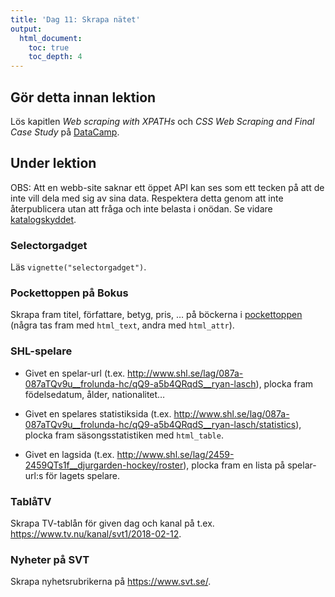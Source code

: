 ```yaml
---
title: 'Dag 11: Skrapa nätet'
output:
  html_document:
    toc: true
    toc_depth: 4    
---
```


## Gör detta innan lektion

Lös kapitlen *Web scraping with XPATHs* och *CSS Web Scraping and Final Case Study* på [DataCamp](https://www.datacamp.com/groups/statistisk-databehandling-vt18).

## Under lektion

OBS: Att en webb-site saknar ett öppet API kan ses som ett tecken på att de inte vill dela med sig av sina data. Respektera detta genom att inte återpublicera utan att fråga och inte belasta i onödan. Se vidare [katalogskyddet](https://lagen.nu/1960:729#P49S1).

### Selectorgadget

Läs `vignette("selectorgadget")`.


### Pockettoppen på Bokus

Skrapa fram titel, författare, betyg, pris, ... på böckerna i [pockettoppen](https://www.bokus.com/topplistor/pockettoppen) (några tas fram med `html_text`, andra med `html_attr`).

### SHL-spelare

* Givet en spelar-url (t.ex. <http://www.shl.se/lag/087a-087aTQv9u__frolunda-hc/qQ9-a5b4QRqdS__ryan-lasch>), plocka fram födelsedatum, ålder, nationalitet...

* Givet en spelares statistiksida (t.ex. <http://www.shl.se/lag/087a-087aTQv9u__frolunda-hc/qQ9-a5b4QRqdS__ryan-lasch/statistics>), plocka fram säsongsstatistiken med `html_table`.

* Givet en lagsida (t.ex. <http://www.shl.se/lag/2459-2459QTs1f__djurgarden-hockey/roster>), plocka fram en lista på spelar-url:s för lagets spelare.


### TablåTV

Skrapa TV-tablån för given dag och kanal på t.ex. <https://www.tv.nu/kanal/svt1/2018-02-12>.

### Nyheter på SVT

Skrapa nyhetsrubrikerna på <https://www.svt.se/>.

